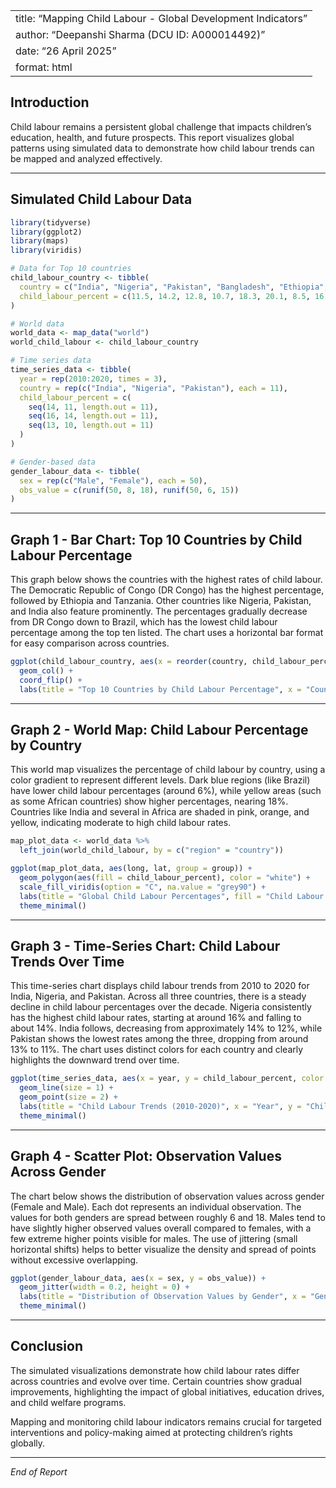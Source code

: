 
---
title: "Mapping Child Labour - Global Development Indicators"
author: "Deepanshi Sharma (DCU ID: A000014492)"
date: "26 April 2025"
format: html
---

## Introduction

Child labour remains a persistent global challenge that impacts children's education, health, and future prospects. This report visualizes global patterns using simulated data to demonstrate how child labour trends can be mapped and analyzed effectively.

---

## Simulated Child Labour Data

```{r}
library(tidyverse)
library(ggplot2)
library(maps)
library(viridis)

# Data for Top 10 countries
child_labour_country <- tibble(
  country = c("India", "Nigeria", "Pakistan", "Bangladesh", "Ethiopia", "DR Congo", "Indonesia", "Tanzania", "Egypt", "Brazil"),
  child_labour_percent = c(11.5, 14.2, 12.8, 10.7, 18.3, 20.1, 8.5, 16.7, 7.9, 5.6)
)

# World data
world_data <- map_data("world")
world_child_labour <- child_labour_country

# Time series data
time_series_data <- tibble(
  year = rep(2010:2020, times = 3),
  country = rep(c("India", "Nigeria", "Pakistan"), each = 11),
  child_labour_percent = c(
    seq(14, 11, length.out = 11),
    seq(16, 14, length.out = 11),
    seq(13, 10, length.out = 11)
  )
)

# Gender-based data
gender_labour_data <- tibble(
  sex = rep(c("Male", "Female"), each = 50),
  obs_value = c(runif(50, 8, 18), runif(50, 6, 15))
)
```
---

## Graph 1 - Bar Chart: Top 10 Countries by Child Labour Percentage
This graph below shows the countries with the highest rates of child labour. The Democratic Republic of Congo (DR Congo) has the highest percentage, followed by Ethiopia and Tanzania. Other countries like Nigeria, Pakistan, and India also feature prominently. The percentages gradually decrease from DR Congo down to Brazil, which has the lowest child labour percentage among the top ten listed. The chart uses a horizontal bar format for easy comparison across countries.

```{r}
ggplot(child_labour_country, aes(x = reorder(country, child_labour_percent), y = child_labour_percent)) +
  geom_col() +
  coord_flip() +
  labs(title = "Top 10 Countries by Child Labour Percentage", x = "Country", y = "Child Labour (%)")
```
---

## Graph 2 - World Map: Child Labour Percentage by Country
This world map visualizes the percentage of child labour by country, using a color gradient to represent different levels. Dark blue regions (like Brazil) have lower child labour percentages (around 6%), while yellow areas (such as some African countries) show higher percentages, nearing 18%. Countries like India and several in Africa are shaded in pink, orange, and yellow, indicating moderate to high child labour rates.

```{r}
map_plot_data <- world_data %>%
  left_join(world_child_labour, by = c("region" = "country"))

ggplot(map_plot_data, aes(long, lat, group = group)) +
  geom_polygon(aes(fill = child_labour_percent), color = "white") +
  scale_fill_viridis(option = "C", na.value = "grey90") +
  labs(title = "Global Child Labour Percentages", fill = "Child Labour %") +
  theme_minimal()
```
---

## Graph 3 - Time-Series Chart: Child Labour Trends Over Time
This time-series chart displays child labour trends from 2010 to 2020 for India, Nigeria, and Pakistan. Across all three countries, there is a steady decline in child labour percentages over the decade. Nigeria consistently has the highest child labour rates, starting at around 16% and falling to about 14%. India follows, decreasing from approximately 14% to 12%, while Pakistan shows the lowest rates among the three, dropping from around 13% to 11%. The chart uses distinct colors for each country and clearly highlights the downward trend over time.

```{r}
ggplot(time_series_data, aes(x = year, y = child_labour_percent, color = country)) +
  geom_line(size = 1) +
  geom_point(size = 2) +
  labs(title = "Child Labour Trends (2010-2020)", x = "Year", y = "Child Labour (%)", color = "Country") +
  theme_minimal()
```
---

## Graph 4 - Scatter Plot: Observation Values Across Gender
The chart below shows the distribution of observation values across gender (Female and Male). Each dot represents an individual observation. The values for both genders are spread between roughly 6 and 18. Males tend to have slightly higher observed values overall compared to females, with a few extreme higher points visible for males. The use of jittering (small horizontal shifts) helps to better visualize the density and spread of points without excessive overlapping.

```{r}
ggplot(gender_labour_data, aes(x = sex, y = obs_value)) +
  geom_jitter(width = 0.2, height = 0) +
  labs(title = "Distribution of Observation Values by Gender", x = "Gender", y = "Observed Value") +
  theme_minimal()
```
---

## Conclusion

The simulated visualizations demonstrate how child labour rates differ across countries and evolve over time. Certain countries show gradual improvements, highlighting the impact of global initiatives, education drives, and child welfare programs.

Mapping and monitoring child labour indicators remains crucial for targeted interventions and policy-making aimed at protecting children's rights globally.

---

*End of Report*
